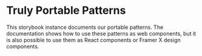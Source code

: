 
<Meta title="Welcome/Truly Portable Patterns" />

# Truly Portable Patterns

This storybook instance documents our portable patterns. The documentation shows
how to use these patterns as web components, but it is also possible to use them
as React components or Framer X design components.
